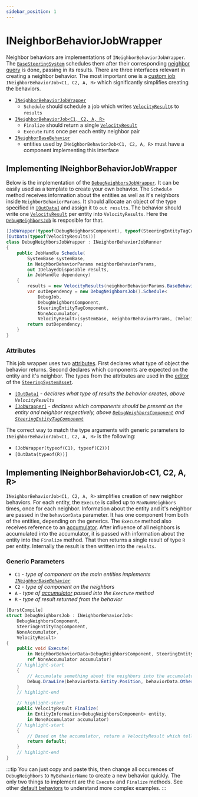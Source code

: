 ```yaml
---
sidebar_position: 1
---
```


# INeighborBehaviorJobWrapper

Neighbor behaviors are implementations of `INeighborBehaviorJobWrapper`. The [`BaseSteeringSystem`](/docs/documentation-core/base-system/BaseSteeringSystem) schedules them after their corresponding [neighbor query](/docs/documentation-core/queries/neighbor_queries/overview) is done, passing in its results. There are three interfaces relevant in creating a neighbor behavior. The most important one is a [custom job](https://docs.unity3d.com/Packages/com.unity.jobs@0.0/manual/custom_job_types.html) `INeighborBehaviorJob<C1, C2, A, R>` which significantly simplifies creating the behaviors. 

- [`INeighborBehaviorJobWrapper`](/docs/documentation-core/behaviors/neighbor-behaviors/#implementing-ineighborbehaviorjobwrapper) 
    - `Schedule` should schedule a job which writes [`VelocityResult`](/docs/documentation-defaults/behaviors/VelocityResult)s to `results`
- [`INeighborBehaviorJob<C1, C2, A, R>`](/docs/documentation-core/behaviors/neighbor-behaviors/#implementing-ineighborbehaviorjobc1-c2-a-r)
    - `Finalize` should return a single [`VelocityResult`](/docs/documentation-defaults/behaviors/VelocityResult)
    -  `Execute` runs once per each entity neighbor pair
- [`INeighborBaseBehavior`](/docs/documentation-core/components/INeighborBaseBehavior)
    - entities used by `INeighborBehaviorJob<C1, C2, A, R>` must have a component implementing this interface

## Implementing INeighborBehaviorJobWrapper

Below is the implementation of the [`DebugNeighborsJobWrapper`](/docs/documentation-defaults/behaviors/neighbor-behaviors/debug-neigbhors). It can be easily used as a template to create your own behavior. The `Schedule` method receives information about the entities as well as it's neighbors inside `NeighborBehaviorParams`. It should allocate an object of the type specified in [`[OutData]`](/docs/documentation-core/attributes#outdataattribute) and assign it to `out results`. The behavior should write one [`VelocityResult`](/docs/documentation-defaults/behaviors/VelocityResult) per entity into `VelocityResults`. Here the [`DebugNeighborsJob`](/docs/documentation-defaults/behaviors/neighbor-behaviors/debug-neigbhors) is resposible for that.

```csharp title="DebugNeighborsJobWrapper.cs"
[JobWrapper(typeof(DebugNeighborsComponent), typeof(SteeringEntityTagComponent))]
[OutData(typeof(VelocityResults))]
class DebugNeighborsJobWrapper : INeighborBehaviorJobRunner
{
    public JobHandle Schedule(
        SystemBase systemBase,
        in NeighborBehaviorParams neighborBehaviorParams,
        out IDelayedDisposable results,
        in JobHandle dependency)
    {	
        results = new VelocityResults(neighborBehaviorParams.BaseBehaviorParams.EntityCount);
        var outDependency = new DebugNeighborsJob().Schedule<
            DebugJob, 
            DebugNeighborsComponent, 
            SteeringEntityTagComponent, 
            NoneAccumulator, 
            VelocityResult>(systemBase, neighborBehaviorParams, (VelocityResults)results, 1, dependency);
        return outDependency;
    }
}
```

### Attributes

This job wrapper uses two [attributes](/docs/documentation-core/attributes). First declares what type of object the behavior returns. Second declares which components are expected on the entity and it's neighbor. The types from the attributes are used in the [editor](/docs/documentation-core/editor) of the [`SteeringSystemAsset`](/docs/documentation-core/base-system/SteeringSystemAsset). 

- [`[OutData]`](/docs/documentation-core/attributes#outdataattribute) - *declares what type of results the behavior creates, above `VelocityResults`*
- [`[JobWrapper]`](/docs/documentation-core/attributes#jobwrapperattribute) - *declares which components should be present on the entity and neighbor respectively, above [`DebugNeighborsComponent`](/docs/documentation-defaults/behaviors/neighbor-behaviors/debug-neigbhors#debugneighborscomponent) and [`SteeringEntityTagComponent`](/docs/documentation-core/base-system/steering-entity)*

The correct way to match the type arguments with generic parameters to `INeighborBehaviorJob<C1, C2, A, R>` is the following:

- `[JobWrapper(typeof(C1), typeof(C2))]`
- `[OutData(typeof(R))]`

## Implementing INeighborBehaviorJob\<C1, C2, A, R\>

`INeighborBehaviorJob<C1, C2, A, R>` simplifies creation of new neighbor behaviors. For each entity, the `Execute` is called up to `MaxNumNeighbors` times, once for each neighbor. Information about the entity and it's neighbor are passed in the `behaviorData` parameter. It has one component from both of the entities, depending on the generics. The `Execute` method also receives reference to an [accumulator](/docs/documentation-core/behaviors/accumulators). After influence of all neighbors is accumulated into the accumulator, it is passed with information about the entity into the `Finalize` method. That then returns a single result of type `R` per entity. Internally the result is then written into the `results`. 

### Generic Parameters

- `C1` - *type of component on the main entities implements [`INeighborBaseBehavior`](/docs/documentation-core/components/INeighborBaseBehavior)*
- `C2` - *type of component on the neighbors*
- `A` - *type of [accumulator](/docs/documentation-core/behaviors/accumulators) passed into the `Exectute` method*
- `R` - *type of result returned from the behavior*

```csharp title="DebugNeighborsJobWrapper.cs"
[BurstCompile]
struct DebugNeighborsJob : INeighborBehaviorJob<
    DebugNeighborsComponent, 
    SteeringEntityTagComponent, 
    NoneAccumulator, 
    VelocityResult>
{
    public void Execute(
        in NeighborBehaviorData<DebugNeighborsComponent, SteeringEntityTagComponent> behaviorData,
        ref NoneAccumulator accumulator)
    // highlight-start
    {
        // Accumulate something about the neighbors into the accumulator
        Debug.DrawLine(behaviorData.Entity.Position, behaviorData.OtherEntity.Position);
    }
    // highlight-end

    // highlight-start
    public VelocityResult Finalize(
        in EntityInformation<DebugNeighborsComponent> entity,
        in NoneAccumulator accumulator)
    // highlight-start
    {
        // Based on the accumulator, return a VelocityResult which tells which way to go
        return default;
    }
    // highlight-end
}
```

:::tip
You can just copy and paste this, then change all occurences of `DebugNeighbors` to `MyBehaviorName` to create a new behavior quickly. The only two things to implement are the `Execute` and `Finalize` methods. See other [default behaviors](/docs/category/neighbor-behaviors-1) to understand more complex examples. 
:::